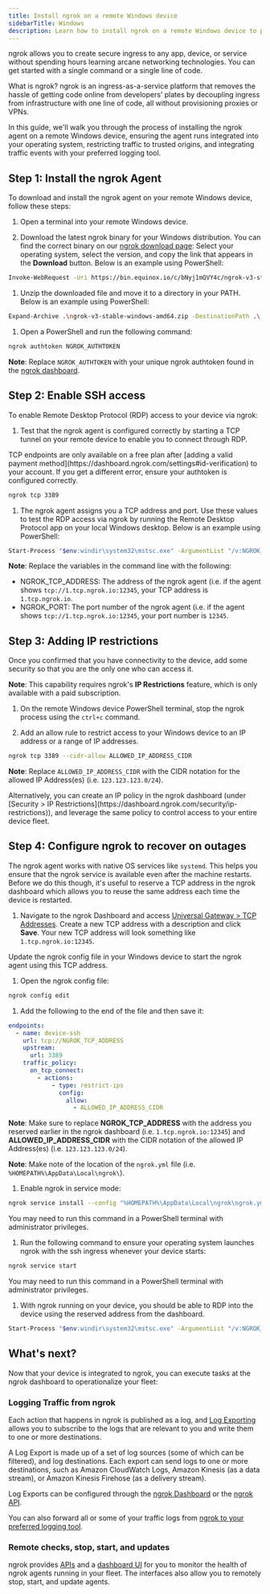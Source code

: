 ```yaml
---
title: Install ngrok on a remote Windows device
sidebarTitle: Windows
description: Learn how to install ngrok on a remote Windows device to provide secure access and management.
---
```


ngrok allows you to create secure ingress to any app, device, or service without spending hours learning arcane networking technologies. You can get started with a single command or a single line of code.

What is ngrok? ngrok is an ingress-as-a-service platform that removes the hassle of getting code online from developers’ plates by decoupling ingress from infrastructure with one line of code, all without provisioning proxies or VPNs.

In this guide, we'll walk you through the process of installing the ngrok agent on a remote Windows device, ensuring the agent runs integrated into your operating system, restricting traffic to trusted origins, and integrating traffic events with your preferred logging tool.

## Step 1: Install the ngrok Agent

To download and install the ngrok agent on your remote Windows device, follow these steps:

1. Open a terminal into your remote Windows device.

1. Download the latest ngrok binary for your Windows distribution. You can find the correct binary on our [ngrok download page](https://download.ngrok.com): Select your operating system, select the version, and copy the link that appears in the **Download** button. Below is an example using PowerShell:

```bash
Invoke-WebRequest -Uri https://bin.equinox.io/c/bNyj1mQVY4c/ngrok-v3-stable-windows-amd64.zip -OutFile ngrok-v3-stable-windows-amd64.zip
```

1. Unzip the downloaded file and move it to a directory in your PATH. Below is an example using PowerShell:

```bash
Expand-Archive .\ngrok-v3-stable-windows-amd64.zip -DestinationPath .\
```

1. Open a PowerShell and run the following command:

```bash
ngrok authtoken NGROK_AUTHTOKEN
```

**Note**: Replace `NGROK_AUTHTOKEN` with your unique ngrok authtoken found in the [ngrok dashboard](https://dashboard.ngrok.com/get-started/your-authtoken).

## Step 2: Enable SSH access

To enable Remote Desktop Protocol (RDP) access to your device via ngrok:

1. Test that the ngrok agent is configured correctly by starting a TCP tunnel on your remote device to enable you to connect through RDP.

<Warning>
	TCP endpoints are only available on a free plan after [adding a valid payment
	method](https://dashboard.ngrok.com/settings#id-verification) to your account.
	If you get a different error, ensure your authtoken is configured correctly.
</Warning>

```bash
ngrok tcp 3389
```

1. The ngrok agent assigns you a TCP address and port. Use these values to test the RDP access via ngrok by running the Remote Desktop Protocol app on your local Windows desktop. Below is an example using PowerShell:

```bash
Start-Process "$env:windir\system32\mstsc.exe" -ArgumentList "/v:NGROK_TCP_ADDRESS:NGROK_PORT"
```

**Note**: Replace the variables in the command line with the following:

- NGROK_TCP_ADDRESS: The address of the ngrok agent (i.e. if the agent shows `tcp://1.tcp.ngrok.io:12345`, your TCP address is `1.tcp.ngrok.io`.
- NGROK_PORT: The port number of the ngrok agent (i.e. if the agent shows `tcp://1.tcp.ngrok.io:12345`, your port number is `12345`.

## Step 3: Adding IP restrictions

Once you confirmed that you have connectivity to the device, add some security so that you are the only one who can access it.

**Note**: This capability requires ngrok's **IP Restrictions** feature, which is only available with a paid subscription.

1. On the remote Windows device PowerShell terminal, stop the ngrok process using the `ctrl+c` command.

1. Add an allow rule to restrict access to your Windows device to an IP address or a range of IP addresses.

```bash
ngrok tcp 3389 --cidr-allow ALLOWED_IP_ADDRESS_CIDR
```

**Note**: Replace `ALLOWED_IP_ADDRESS_CIDR` with the CIDR notation for the allowed IP Address(es) (i.e. `123.123.123.0/24`).

<Tip title="Setting IP restrictions for the entire fleet">
	Alternatively, you can create an IP policy in the ngrok dashboard (under
	[Security > IP
	Restrictions](https://dashboard.ngrok.com/security/ip-restrictions)), and
	leverage the same policy to control access to your entire device fleet.
</Tip>

## Step 4: Configure ngrok to recover on outages

The ngrok agent works with native OS services like `systemd`. This helps you ensure that the ngrok service is available even after the machine restarts. Before we do this though, it's useful to reserve a TCP address in the ngrok dashboard which allows you to reuse the same address each time the device is restarted.

1. Navigate to the ngrok Dashboard and access [Universal Gateway > TCP Addresses](https://dashboard.ngrok.com/tcp-addresses). Create a new TCP address with a description and click **Save**. Your new TCP address will look something like `1.tcp.ngrok.io:12345`.

Update the ngrok config file in your Windows device to start the ngrok agent using this TCP address.

1. Open the ngrok config file:

```bash
ngrok config edit
```

1. Add the following to the end of the file and then save it:

```yaml
endpoints:
  - name: device-ssh
    url: tcp://NGROK_TCP_ADDRESS
    upstream:
      url: 3389
    traffic_policy:
      on_tcp_connect:
        - actions:
            - type: restrict-ips
              config:
                allow:
                  - ALLOWED_IP_ADDRESS_CIDR
```

**Note**: Make sure to replace **NGROK_TCP_ADDRESS** with the address you reserved earlier in the ngrok dashboard (i.e. `1.tcp.ngrok.io:12345`) and **ALLOWED_IP_ADDRESS_CIDR** with the CIDR notation of the allowed IP Address(es) (i.e. `123.123.123.0/24`).

**Note**: Make note of the location of the `ngrok.yml` file (i.e. `%HOMEPATH%\AppData\Local\ngrok\`).

1. Enable ngrok in service mode:

```bash
ngrok service install --config "%HOMEPATH%\AppData\Local\ngrok\ngrok.yml"
```

<Note>
	You may need to run this command in a PowerShell terminal with administrator
	privileges.
</Note>

1. Run the following command to ensure your operating system launches ngrok with the ssh ingress whenever your device starts:

```bash
ngrok service start
```

<Note>
	You may need to run this command in a PowerShell terminal with administrator
	privileges.
</Note>

1. With ngrok running on your device, you should be able to RDP into the device using the reserved address from the dashboard.

```bash
Start-Process "$env:windir\system32\mstsc.exe" -ArgumentList "/v:NGROK_TCP_ADDRESS:NGROK_PORT"
```

## What's next?

Now that your device is integrated to ngrok, you can ​​execute tasks at the ngrok dashboard to operationalize your fleet:

### Logging Traffic from ngrok

Each action that happens in ngrok is published as a log, and [Log Exporting](/obs/) allows you to subscribe to the logs that are relevant to you and write them to one or more destinations.

A Log Export is made up of a set of log sources (some of which can be filtered), and log destinations. Each export can send logs to one or more destinations, such as Amazon CloudWatch Logs, Amazon Kinesis (as a data stream), or Amazon Kinesis Firehose (as a delivery stream).

Log Exports can be configured through the [ngrok Dashboard](https://dashboard.ngrok.com/observability/event-subscriptions) or the [ngrok API](/api/resources/event-destinations/).

You can also forward all or some of your traffic logs from [ngrok to your preferred logging tool](/obs/).

### Remote checks, stop, start, and updates

ngrok provides [APIs](/api/resources/tunnel-sessions/#restart-tunnel-agent) and a [dashboard UI](https://dashboard.ngrok.com/tunnels/agents) for you to monitor the health of ngrok agents running in your fleet. The interfaces also allow you to remotely stop, start, and update agents.
